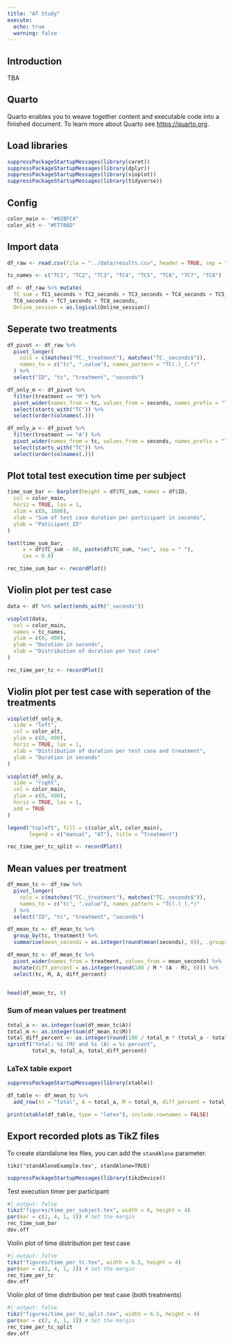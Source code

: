 ```yaml
---
title: "AT Study"
execute:
  echo: true
  warning: false
---
```


## Introduction

TBA

## Quarto

Quarto enables you to weave together content and executable code into a finished document. To learn more about Quarto see <https://quarto.org>.

## Load libraries

```r
suppressPackageStartupMessages(library(caret))
suppressPackageStartupMessages(library(dplyr))
suppressPackageStartupMessages(library(vioplot))
suppressPackageStartupMessages(library(tidyverse))
```

## Config

```r
color_main <- "#02BFC4"
color_alt <- "#F7766D"
```

## Import data

```r
df_raw <- read.csv(file = "../data/results.csv", header = TRUE, sep = ",")

tc_names <- c("TC1", "TC2", "TC3", "TC4", "TC5", "TC6", "TC7", "TC8")

df <- df_raw %>% mutate(
  TC_sum = TC1_seconds + TC2_seconds + TC3_seconds + TC4_seconds + TC5_seconds +
  TC6_seconds + TC7_seconds + TC8_seconds,
  Online_session = as.logical(Online_session))

```
## Seperate two treatments
```r
df_pivot <- df_raw %>%
  pivot_longer(
    cols = c(matches("TC._treatment"), matches("TC._seconds$")),
    names_to = c("tc", ".value"), names_pattern = "TC(.)_(.*)"
  ) %>%
  select("ID", "tc", "treatment", "seconds")

df_only_m <- df_pivot %>%
  filter(treatment == "M") %>%
  pivot_wider(names_from = tc, values_from = seconds, names_prefix = "TC") %>%
  select(starts_with("TC")) %>%
  select(order(colnames(.)))

df_only_a <- df_pivot %>%
  filter(treatment == "A") %>%
  pivot_wider(names_from = tc, values_from = seconds, names_prefix = "TC") %>%
  select(starts_with("TC")) %>%
  select(order(colnames(.)))
```

## Plot total test execution time per subject

```r
time_sum_bar <- barplot(height = df$TC_sum, names = df$ID,
  col = color_main,
  horiz = TRUE, las = 1,
  xlim = c(0, 1600),
  xlab = "Sum of test case duration per participant in seconds",
  ylab = "Paticipant ID"
)

text(time_sum_bar,
     x = df$TC_sum - 80, paste(df$TC_sum, "sec", sep = " "),
     cex = 0.8)

rec_time_sum_bar <- recordPlot()
```

## Violin plot per test case
```r
data <- df %>% select(ends_with("_seconds"))

vioplot(data,
  col = color_main,
  names = tc_names,
  ylim = c(0, 400),
  ylab = "Duration in seconds",
  xlab = "Distribution of duration per test case"
)

rec_time_per_tc <- recordPlot()
```
## Violin plot per test case with seperation of the treatments
```r
vioplot(df_only_m,
  side = "left",
  col = color_alt,
  ylim = c(0, 400),
  horiz = TRUE, las = 1,
  xlab = "Distribution of duration per test case and treatment",
  ylab = "Duration in seconds"
)

vioplot(df_only_a,
  side = "right",
  col = color_main,
  ylim = c(0, 400),
  horiz = TRUE, las = 1,
  add = TRUE
)

legend("topleft", fill = c(color_alt, color_main),
       legend = c("manual", "AT"), title = "Treatment")

rec_time_per_tc_split <- recordPlot()
```


## Mean values per treatment

```r
df_mean_tc <- df_raw %>%
  pivot_longer(
    cols = c(matches("TC._treatment"), matches("TC._seconds$")),
    names_to = c("tc", ".value"), names_pattern = "TC(.)_(.*)"
  ) %>%
  select("ID", "tc", "treatment", "seconds")

df_mean_tc <- df_mean_tc %>%
  group_by(tc, treatment) %>%
  summarise(mean_seconds = as.integer(round(mean(seconds), 0)), .groups = "drop")

df_mean_tc <- df_mean_tc %>%
  pivot_wider(names_from = treatment, values_from = mean_seconds) %>%
  mutate(diff_percent = as.integer(round(100 / M * (A - M), 0))) %>%
  select(tc, M, A, diff_percent)


head(df_mean_tc, 8)
```
### Sum of mean values per treatment
```r
total_a <- as.integer(sum(df_mean_tc$A))
total_m <- as.integer(sum(df_mean_tc$M))
total_diff_percent <- as.integer(round(100 / total_m * (total_a - total_m), 0))
sprintf("Total: %i (M) and %i (A) = %i percent",
        total_m, total_a, total_diff_percent)
```

### LaTeX table export
```r
suppressPackageStartupMessages(library(xtable))

df_table <- df_mean_tc %>%
  add_row(tc = "Total", A = total_a, M = total_m, diff_percent = total_diff_percent)

print(xtable(df_table, type = "latex"), include.rownames = FALSE)
```

## Export recorded plots as TikZ files

To create standalone tex files, you can add the `standAlone` parameter.

`tikz('standAloneExample.tex', standAlone=TRUE)`

```r
suppressPackageStartupMessages(library(tikzDevice))
```

Test execution timer per participant

```r
#| output: false
tikz("figures/time_per_subject.tex", width = 6, height = 4)
par(mar = c(2, 4, 1, 1)) # Set the margin
rec_time_sum_bar
dev.off
```
Violin plot of time distribution per test case
```r
#| output: false
tikz("figures/time_per_tc.tex", width = 6.5, height = 4)
par(mar = c(2, 4, 1, 1)) # Set the margin
rec_time_per_tc
dev.off
```

Violin plot of time distribution per test case (both treatments)
```r
#| output: false
tikz("figures/time_per_tc_split.tex", width = 6.5, height = 4)
par(mar = c(2, 4, 1, 1)) # Set the margin
rec_time_per_tc_split
dev.off
```

